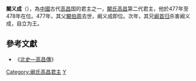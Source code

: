 '''闞义成'''（{{bd||？|478年|catIdx=K}}），為[[中國|中國]]古代[[高昌|高昌]]国的君主之一，[[闞氏高昌|闞氏高昌]]第二代君主，他於477年至478年在位。477年，其父[[闞伯周|闞伯周]]去世，阚义成即位。次年，其兄[[阚首归|阚首归]]杀害阚义成，自立为王。

==參考文獻==
*《[[s:北史/卷097|北史—高昌傳]]》 

{{start box}}
{{s-before|[[阚伯周|阚伯周]]}}
{{s-title|[[中國|中國]][[高昌|高昌國]][[君主|君主]]|477年—478年}}
{{s-after|[[阚首归|阚首归]]}}
{{end box}}

{{君王小作品}}
[[Category:阚氏高昌君主|Category:阚氏高昌君主]]
[[Category:阚姓|Y]]